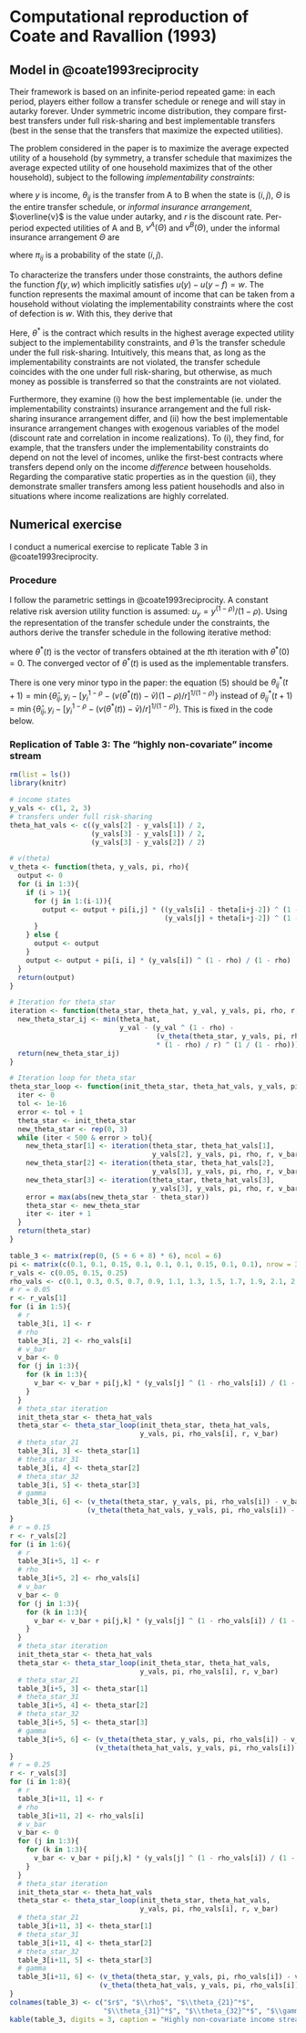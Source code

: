 # Computational reproduction of Coate and Ravallion (1993)

## Model in @coate1993reciprocity

Their framework is based on an infinite-period repeated game: in each period, players either follow a transfer schedule or renege and will stay in autarky forever. Under symmetric income distribution, they compare first-best transfers under full risk-sharing and best implementable transfers (best in the sense that the transfers that maximize the expected utilities).

The problem considered in the paper is to maximize the average expected utility of a household (by symmetry, a transfer schedule that maximizes the average expected utility of one household maximizes that of the other household), subject to the following *implementability constraints*:

```{=tex}
\begin{align*}
  u(y_i) - u(y_i - \theta_{ij}) &\le (v^A(\Theta) - \overline{v}) / r \quad \text{for all } (i, j) \\
  u(y_j) - u(y_j + \theta_{ij}) &\le (v^B(\Theta) - \overline{v}) / r \quad \text{for all } (i, j),
\end{align*}
```
where $y$ is income, $\theta_{ij}$ is the transfer from A to B when the state is $(i, j)$, $\Theta$ is the entire transfer schedule, or *informal insurance arrangement*, $\overline{v}$ is the value under autarky, and $r$ is the discount rate. Per-period expected utilities of A and B, $v^A(\Theta)$ and $v^B(\Theta)$, under the informal insurance arrangement $\Theta$ are

```{=tex}
\begin{align*}
  v^A(\Theta) = \sum_{i} \sum_{j} \pi_{ij} u(y_i - \theta_{ij}), \\
  v^B(\Theta) = \sum_{i} \sum_{j} \pi_{ij} u(y_j + \theta_{ij}),
\end{align*}
```
where $\pi_{ij}$ is a probability of the state $(i, j)$.

To characterize the transfers under those constraints, the authors define the function $f(y, w)$ which implicitly satisfies $u(y) - u(y - f) = w$. The function represents the maximal amount of income that can be taken from a household without violating the implementability constraints where the cost of defection is $w$. With this, they derive that
```{=tex}
\begin{equation*}
  \theta_{ij}^* = \min \{\widehat{\theta}_{ij}, f(y_i, (v(\theta^*) - \overline{v}) / r) \}.
\end{equation*}
```
Here, $\theta^*$ is the contract which results in the highest average expected utility subject to the implementability constraints, and $\widehat{\theta}$ is the transfer schedule under the full risk-sharing.
Intuitively, this means that, as long as the implementability constraints are not violated, the transfer schedule coincides with the one under full risk-sharing, but otherwise, as much money as possible is transferred so that the constraints are not violated.

Furthermore, they examine (i) how the best implementable (ie. under the implementability constraints) insurance arrangement and the full risk-sharing insurance arrangement differ, and (ii) how the best implementable insurance arrangement changes with exogenous variables of the model (discount rate and correlation in income realizations). To (i), they find, for example, that the transfers under the implementability constraints do depend on not the level of incomes, unlike the first-best contracts where transfers depend only on the income *difference* between households. Regarding the comparative static properties as in the question (ii), they demonstrate smaller transfers among less patient househodls and also in situations where income realizations are highly correlated.

## Numerical exercise

I conduct a numerical exercise to replicate Table 3 in @coate1993reciprocity.

### Procedure

I follow the parametric settings in @coate1993reciprocity. A constant relative risk aversion utility function is assumed: $u_y = y^{(1 - \rho)} / (1 - \rho)$.
Using the representation of the transfer schedule under the constraints, the authors derive the transfer schedule in the following iterative method:
```{=tex}
\begin{equation*}
  \theta_{ij}^*(t + 1) = \min \{\widehat{\theta}_{ij}, f(y_i, (v(\theta^*(t)) - \overline{v}) / r) \},
\end{equation*}
```
where $\theta^*(t)$ is the vector of transfers obtained at the $t$th iteration with $\theta^*(0) = 0$.
The converged vector of $\theta^*(t)$ is used as the implementable transfers.

There is one very minor typo in the paper: the equation (5) should be $\theta_{ij}^*(t + 1) = \min \{ \widehat{\theta}_{ij}, y_i - [y_i^{1 - \rho} - (v(\theta^*(t)) - \bar{v}) (1 - \rho) / r ]^{1 / (1 - \rho)} \}$ instead of $\theta_{ij}^*(t + 1) = \min \{ \widehat{\theta}_{ij}, y_i - [y_i^{1 - \rho} - (v(\theta^*(t)) - \bar{v}) / r ]^{1 / (1 - \rho)} \}$. This is fixed in the code below.

### Replication of Table 3: The "highly non-covariate" income stream

```r
rm(list = ls())
library(knitr)

# income states
y_vals <- c(1, 2, 3)
# transfers under full risk-sharing
theta_hat_vals <- c((y_vals[2] - y_vals[1]) / 2, 
                    (y_vals[3] - y_vals[1]) / 2, 
                    (y_vals[3] - y_vals[2]) / 2)

# v(theta)
v_theta <- function(theta, y_vals, pi, rho){
  output <- 0
  for (i in 1:3){
    if (i > 1){
      for (j in 1:(i-1)){
        output <- output + pi[i,j] * ((y_vals[i] - theta[i+j-2]) ^ (1 - rho) / (1 - rho) + 
                                      (y_vals[j] + theta[i+j-2]) ^ (1 - rho) / (1 - rho))
      } 
    } else {
      output <- output
    }
    output <- output + pi[i, i] * (y_vals[i]) ^ (1 - rho) / (1 - rho) 
  }
  return(output)
}

# Iteration for theta_star
iteration <- function(theta_star, theta_hat, y_val, y_vals, pi, rho, r, v_bar){
  new_theta_star_ij <- min(theta_hat, 
                           y_val - (y_val ^ (1 - rho) - 
                                    (v_theta(theta_star, y_vals, pi, rho) - v_bar) 
                                    * (1 - rho) / r) ^ (1 / (1 - rho)))
  return(new_theta_star_ij)
}

# Iteration loop for theta_star
theta_star_loop <- function(init_theta_star, theta_hat_vals, y_vals, pi, rho, r, v_bar){
  iter <- 0
  tol <- 1e-16
  error <- tol + 1
  theta_star <- init_theta_star
  new_theta_star <- rep(0, 3)
  while (iter < 500 & error > tol){
    new_theta_star[1] <- iteration(theta_star, theta_hat_vals[1], 
                                   y_vals[2], y_vals, pi, rho, r, v_bar)
    new_theta_star[2] <- iteration(theta_star, theta_hat_vals[2], 
                                   y_vals[3], y_vals, pi, rho, r, v_bar)
    new_theta_star[3] <- iteration(theta_star, theta_hat_vals[3], 
                                   y_vals[3], y_vals, pi, rho, r, v_bar)
    error = max(abs(new_theta_star - theta_star))
    theta_star <- new_theta_star
    iter <- iter + 1
  }
  return(theta_star)
}
```

```r
table_3 <- matrix(rep(0, (5 + 6 + 8) * 6), ncol = 6)
pi <- matrix(c(0.1, 0.1, 0.15, 0.1, 0.1, 0.1, 0.15, 0.1, 0.1), nrow = 3) 
r_vals <- c(0.05, 0.15, 0.25)
rho_vals <- c(0.1, 0.3, 0.5, 0.7, 0.9, 1.1, 1.3, 1.5, 1.7, 1.9, 2.1, 2.3, 2.5, 2.7)
# r = 0.05
r <- r_vals[1]
for (i in 1:5){
  # r
  table_3[i, 1] <- r
  # rho
  table_3[i, 2] <- rho_vals[i]
  # v_bar
  v_bar <- 0
  for (j in 1:3){
    for (k in 1:3){
      v_bar <- v_bar + pi[j,k] * (y_vals[j] ^ (1 - rho_vals[i]) / (1 - rho_vals[i]))
    }
  }
  # theta_star iteration
  init_theta_star <- theta_hat_vals
  theta_star <- theta_star_loop(init_theta_star, theta_hat_vals, 
                                y_vals, pi, rho_vals[i], r, v_bar)
  # theta_star_21
  table_3[i, 3] <- theta_star[1]
  # theta_star_31
  table_3[i, 4] <- theta_star[2]
  # theta_star_32
  table_3[i, 5] <- theta_star[3]
  # gamma
  table_3[i, 6] <- (v_theta(theta_star, y_vals, pi, rho_vals[i]) - v_bar) / 
                   (v_theta(theta_hat_vals, y_vals, pi, rho_vals[i]) - v_bar)
}
# r = 0.15
r <- r_vals[2]
for (i in 1:6){
  # r
  table_3[i+5, 1] <- r
  # rho
  table_3[i+5, 2] <- rho_vals[i]
  # v_bar
  v_bar <- 0
  for (j in 1:3){
    for (k in 1:3){
      v_bar <- v_bar + pi[j,k] * (y_vals[j] ^ (1 - rho_vals[i]) / (1 - rho_vals[i]))
    }
  }
  # theta_star iteration
  init_theta_star <- theta_hat_vals
  theta_star <- theta_star_loop(init_theta_star, theta_hat_vals, 
                                y_vals, pi, rho_vals[i], r, v_bar)
  # theta_star_21
  table_3[i+5, 3] <- theta_star[1]
  # theta_star_31
  table_3[i+5, 4] <- theta_star[2]
  # theta_star_32
  table_3[i+5, 5] <- theta_star[3]
  # gamma
  table_3[i+5, 6] <- (v_theta(theta_star, y_vals, pi, rho_vals[i]) - v_bar) / 
                     (v_theta(theta_hat_vals, y_vals, pi, rho_vals[i]) - v_bar)
}
# r = 0.25
r <- r_vals[3]
for (i in 1:8){
  # r
  table_3[i+11, 1] <- r
  # rho
  table_3[i+11, 2] <- rho_vals[i]
  # v_bar
  v_bar <- 0
  for (j in 1:3){
    for (k in 1:3){
      v_bar <- v_bar + pi[j,k] * (y_vals[j] ^ (1 - rho_vals[i]) / (1 - rho_vals[i]))
    }
  }
  # theta_star iteration
  init_theta_star <- theta_hat_vals
  theta_star <- theta_star_loop(init_theta_star, theta_hat_vals, 
                                y_vals, pi, rho_vals[i], r, v_bar)
  # theta_star_21
  table_3[i+11, 3] <- theta_star[1]
  # theta_star_31
  table_3[i+11, 4] <- theta_star[2]
  # theta_star_32
  table_3[i+11, 5] <- theta_star[3]
  # gamma
  table_3[i+11, 6] <- (v_theta(theta_star, y_vals, pi, rho_vals[i]) - v_bar) / 
                      (v_theta(theta_hat_vals, y_vals, pi, rho_vals[i]) - v_bar)
}
colnames(table_3) <- c("$r$", "$\\rho$", "$\\theta_{21}^*$", 
                       "$\\theta_{31}^*$", "$\\theta_{32}^*$", "$\\gamma$")
kable(table_3, digits = 3, caption = "Highly non-covariate income streams")
```

